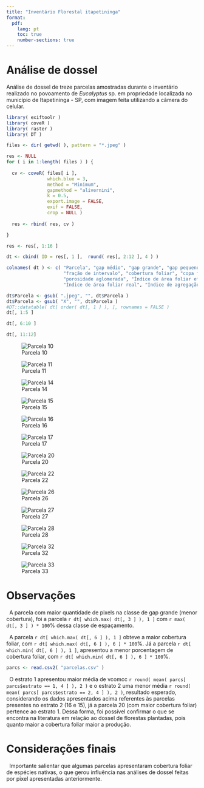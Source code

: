 ```yaml
---
title: "Inventário Florestal itapetininga"
format:
  pdf:
    lang: pt
    toc: true
    number-sections: true
---
```


# Análise de dossel

Análise de dossel de treze parcelas amostradas durante o inventário realizado no povoamento de _Eucalyptus_ sp. em propriedade localizada no município de Itapetininga - SP, com imagem feita utilizando a câmera do celular.

```r
library( exiftoolr )
library( coveR )
library( raster ) 
library( DT )

files <- dir( getwd( ), pattern = "*.jpeg" )

res <- NULL
for ( i in 1:length( files ) ) {
  
  cv <- coveR( files[ i ], 
               which.blue = 3, 
               method = "Minimum", 
               gapmethod = "alivernini", 
               k = 0.5, 
               export.image = FALSE, 
               exif = FALSE, 
               crop = NULL )
  
  res <- rbind( res, cv )

}

res <- res[, 1:16 ]

dt <- cbind( ID = res[, 1 ],  round( res[, 2:12 ], 4 ) )

colnames( dt ) <- c( "Parcela", "gap médio", "gap grande", "gap pequeno", 
                     "fração de intervalo", "cobertura foliar", "copa florestal",
                     "porosidade aglomerada", "Índice de área foliar efetiva",
                     "Índice de área foliar real", "Índice de agregação", "k" )

```

```r
dt$Parcela <- gsub( ".jpeg", "", dt$Parcela )
dt$Parcela <- gsub( "X", "", dt$Parcela )
#DT::datatable( dt[ order( dt[, 1 ] ), ], rownames = FALSE )
dt[, 1:5 ]
```

```r
dt[, 6:10 ]

dt[, 11:12]
```


::: {layout="[[1,1,1,1], [1,1,1,1], [1,1,1,1]]"}
![Parcela 10](10.jpeg) 

![Parcela 11](11.jpeg)

![Parcela 14](14.jpeg) 

![Parcela 15](15.jpeg)

![Parcela 16](16.jpeg)

![Parcela 17](17.jpeg)

![Parcela 20](20.jpeg)

![Parcela 22](22.jpeg)

![Parcela 26](26.jpeg)

![Parcela 27](27.jpeg)

![Parcela 28](28.jpeg)

![Parcela 32](32.jpeg)
:::

::: {layout="[[1]]"}

![Parcela 33](33.jpeg)
:::

\newpage

# Observações

\  A parcela com maior quantidade de pixels na classe de gap grande (menor cobertura), foi a parcela `r dt[ which.max( dt[, 3 ] ), 1 ]` com `r max( dt[, 3 ] ) * 100`% dessa classe de espaçamento. 

\  A parcela `r dt[ which.max( dt[, 6 ] ), 1 ]` obteve a maior cobertura foliar, com `r dt[ which.max( dt[, 6 ] ), 6 ] * 100`%. Já a parcela `r dt[ which.min( dt[, 6 ] ), 1 ]`, apresentou a menor porcentagem de cobertura foliar, com `r dt[ which.min( dt[, 6 ] ), 6 ] * 100`%.


```r
parcs <- read.csv2( "parcelas.csv" )

```
\  O estrato 1 apresentou maior média de vcomcc `r round( mean( parcs[ parcs$estrato == 1, 4 ] ), 2 )` e o estrato 2 uma menor média `r round( mean( parcs[ parcs$estrato == 2, 4 ] ), 2 )`, resultado esperado, considerando os dados apresentados acima referentes às parcelas presentes no estrato 2 (16 e 15), já a parcela 20 (com maior cobertura foliar) pertence ao estrato 1. Dessa forma, foi  possível confirmar o que se encontra na literatura em relação ao dossel de florestas plantadas, pois quanto maior a cobertura foliar maior a produção.


# Considerações finais

\  Importante salientar que algumas parcelas apresentaram cobertura foliar de espécies nativas, o que gerou influência nas análises de dossel feitas por pixel apresentadas anteriormente.  







